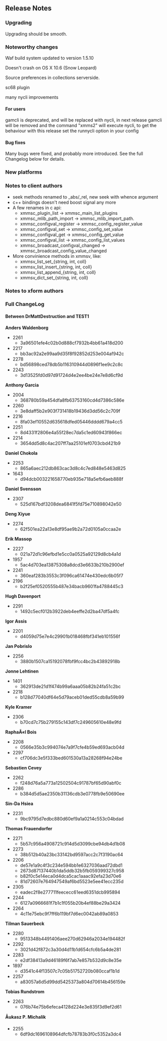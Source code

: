 == Release Notes ==

=== Upgrading ===

Upgrading should be smooth.

=== Noteworthy changes ===
Waf build system updated to version 1.5.10

Doesn't crash on OS X 10.6 (Snow Leopard)

Source preferences in collections serverside.

sc68 plugin

many nycli improvements



==== For users ====

gamcli is deprecated, and will be replaced with nycli, in next release gamcli will be removed and the command "xmms2" will execute nycli, to get the behaviour with this release set the runnycli option in your config

==== Bug fixes ====

Many bugs were fixed, and probably more introduced. See the full Changelog below for details.

=== New platforms ===


=== Notes to client authors ===
* seek methods renamed to _abs/_rel, new seek with whence argument
* c++ bindings doesn't need boost signal any more
* A few renames in c api:
** xmmsc_plugin_list -> xmmsc_main_list_plugins
** xmmsc_mlib_path_import -> xmmsc_mlib_import_path.
** xmmsc_configval_register -> xmmsc_config_register_value
** xmmsc_configval_set -> xmmsc_config_set_value
** xmmsc_configval_get -> xmmsc_config_get_value
** xmmsc_configval_list -> xmmsc_config_list_values
** xmmsc_broadcast_configval_changed -> xmmsc_broadcast_config_value_changed
* More convinience methods in xmmsv, like: 
** xmmsv_list_set_{string, int, coll}
** xmmsv_list_insert_{string, int, coll}
** xmmsv_list_append_{string, int, coll}
** xmmsv_dict_set_{string, int, coll}

=== Notes to xform authors ===

=== Full ChangeLog ===
==== Between DrMattDestruction and TEST1 ====
'''Anders Waldenborg'''
* <mantis>2261</mantis>
** <git norepo=1 repo='xmms2-devel.git'>3a96501efe4c02b0d888cf7932b4bb61a418d200</git>
* <mantis>2217</mantis>
** <git norepo=1 repo='xmms2-devel.git'>bb3ac92a2e99aa9d35f8f92852d253e004af942c</git>
* <mantis>2278</mantis>
** <git norepo=1 repo='xmms2-devel.git'>bd56898ced78db5b116310944d0896f1ee9c2c8c</git>
* <mantis>2243</mantis>
** <git norepo=1 repo='xmms2-devel.git'>3d13525fd0d97d91724d4e2ee4be24e7e8d6cf9d</git>
'''Anthony Garcia'''
* <mantis>2004</mantis>
** <git norepo=1 repo='xmms2-devel.git'>368780b59a454dfa8fb63753160cd4d7386c586e</git>
* <mantis>2260</mantis>
** <git norepo=1 repo='xmms2-devel.git'>3e8daff5b2e903f731418b19436d3dd56c2c709f</git>
* <mantis>2216</mantis>
** <git norepo=1 repo='xmms2-devel.git'>8fa03ef10552d635618dfed05446dddd679a4cc5</git>
* <mantis>2251</mantis>
** <git norepo=1 repo='xmms2-devel.git'>8d4331f2806e4a55f28ec7da5c1ed60943f866ec</git>
* <mantis>2214</mantis>
** <git norepo=1 repo='xmms2-devel.git'>3654dd5d8c4ac207ff7aa25101ef0703cbd421b9</git>
'''Daniel Chokola'''
* <mantis>2253</mantis>
** <git norepo=1 repo='xmms2-devel.git'>865a6aec212db863cac3d8c4c7ed848e5463d825</git>
* <mantis>1643</mantis>
** <git norepo=1 repo='xmms2-devel.git'>d94dcb003221658770eb935e718a5efb6aeb888f</git>
'''Daniel Svensson'''
* <mantis>2307</mantis>
** <git norepo=1 repo='xmms2-devel.git'>525d167bdf3208dea6841f5fd75e710898042e50</git>
'''Deng Xiyue'''
* <mantis>2274</mantis>
** <git norepo=1 repo='xmms2-devel.git'>62f501ea22a13e8df95ae9b2a72d0105a0ccaa2e</git>
'''Erik Massop'''
* <mantis>2227</mantis>
** <git norepo=1 repo='xmms2-devel.git'>021a72d1c96efbd1e5cc0a0525a92129d8cb4a1d</git>
* <mantis>1957</mantis>
** <git norepo=1 repo='xmms2-devel.git'>5ac4d703ea13875308a8dcd3e6633b210b2900ef</git>
* <mantis>2241</mantis>
** <git norepo=1 repo='xmms2-devel.git'>360eaf283b3553c3f096ca61474e430edc6b05f7</git>
* <mantis>2196</mantis>
** <git norepo=1 repo='xmms2-devel.git'>b2f25ef0520555b487e34bacb9601fa4788445c3</git>
'''Hugh Davenport'''
* <mantis>2291</mantis>
** <git norepo=1 repo='xmms2-devel.git'>1492c5ecf012b3922deb4eeffe2d2ba47df5a4fc</git>
'''Igor Assis'''
* <mantis>2201</mantis>
** <git norepo=1 repo='xmms2-devel.git'>d4059d75e7e4c29901b018468fbf341eb101556f</git>
'''Jan Pobrislo'''
* <mantis>2256</mantis>
** <git norepo=1 repo='xmms2-devel.git'>3880b1507ca15192078fbf9fcc4bc2b43892918b</git>
'''Jonne Lehtinen'''
* <mantis>1401</mantis>
** <git norepo=1 repo='xmms2-devel.git'>362913de21d1f474b99a6aaa05b82b24fa51c2bc</git>
* <mantis>2218</mantis>
** <git norepo=1 repo='xmms2-devel.git'>b128d77040df64e5d79aceb01ded55cdb8a59b99</git>
'''Kyle Kramer'''
* <mantis>2306</mantis>
** <git norepo=1 repo='xmms2-devel.git'>b70cd7c75b279155c143df7c249605610e48e9fd</git>
'''RaphaÃ«l Bois'''
* <mantis>2208</mantis>
** <git norepo=1 repo='xmms2-devel.git'>0566e35b3c994074e7a9f7cfe4b59ed693acb04d</git>
* <mantis>2297</mantis>
** <git norepo=1 repo='xmms2-devel.git'>cf706dc3e5f333bed601530a13a28268f94e24be</git>
'''Sebastien Cevey'''
* <mantis>2262</mantis>
** <git norepo=1 repo='xmms2-devel.git'>f248d76a5a773a12502504c91787bf65d90abf0c</git>
* <mantis>2286</mantis>
** <git norepo=1 repo='xmms2-devel.git'>b384d5d5ae2350b31136cdb3e0778fb9e50690ee</git>
'''Sin-Da Hsiea'''
* <mantis>2231</mantis>
** <git norepo=1 repo='xmms2-devel.git'>9bc9795d7edbc880d60ef9a1a0214c553c04bdad</git>
'''Thomas Frauendorfer'''
* <mantis>2271</mantis>
** <git norepo=1 repo='xmms2-devel.git'>5b57c956a4908721c914d5d3099cbe94db4d1b08</git>
* <mantis>2273</mantis>
** <git norepo=1 repo='xmms2-devel.git'>38b512b40a23bc33142bd9597acc2c7f3190ac64</git>
* <mantis>2206</mantis>
** <git norepo=1 repo='xmms2-devel.git'>de57e1a9c4f3c234e594bb1e6327036aad72dbd1</git>
** <git norepo=1 repo='xmms2-devel.git'>2673d87137440b1da5ddb32b5fb059399327c958</git>
** <git norepo=1 repo='xmms2-devel.git'>b82f0c5e14eca0d4dca5cac1aaac92efa23d70e6</git>
** <git norepo=1 repo='xmms2-devel.git'>81d72607e764947549af6bd5523e5ee41ecc235d</git>
* <mantis>2305</mantis>
** <git norepo=1 repo='xmms2-devel.git'>eadec2f8e277711feececc61eed6351dcb995894</git>
* <mantis>2244</mantis>
** <git norepo=1 repo='xmms2-devel.git'>6127a0966681f7b1c1f055b20b4ef88be29a3424</git>
* <mantis>2264</mantis>
** <git norepo=1 repo='xmms2-devel.git'>4c11e75ebc9f7ff6b119bf7d6ec0042ab89a0853</git>
'''Tilman Sauerbeck'''
* <mantis>2280</mantis>
** <git norepo=1 repo='xmms2-devel.git'>9513348b4491406aee270d62946a2034e194482f</git>
* <mantis>2292</mantis>
** <git norepo=1 repo='xmms2-devel.git'>3021d42f872c3a30d4d11b1d654cfc6b5a4de281</git>
* <mantis>2283</mantis>
** <git norepo=1 repo='xmms2-devel.git'>e2df38413a9d46189f6f7ab7e857b532d9c8e35e</git>
* <mantis>1897</mantis>
** <git norepo=1 repo='xmms2-devel.git'>d3541c44f13507c7c05b51752720b080ccaf1b1d</git>
* <mantis>2257</mantis>
** <git norepo=1 repo='xmms2-devel.git'>a83057a6d5d99dd5425373a804d70614b456159e</git>
'''Tobias Rundstrom'''
* <mantis>2263</mantis>
** <git norepo=1 repo='xmms2-devel.git'>076b74e75b6efeca4128d224e3e835f3d9ef2d61</git>
'''Åukasz P. Michalik'''
* <mantis>2255</mantis>
** <git norepo=1 repo='xmms2-devel.git'>6df9dc1696108964dfcfb78783b3f0c5352a3dc4</git>